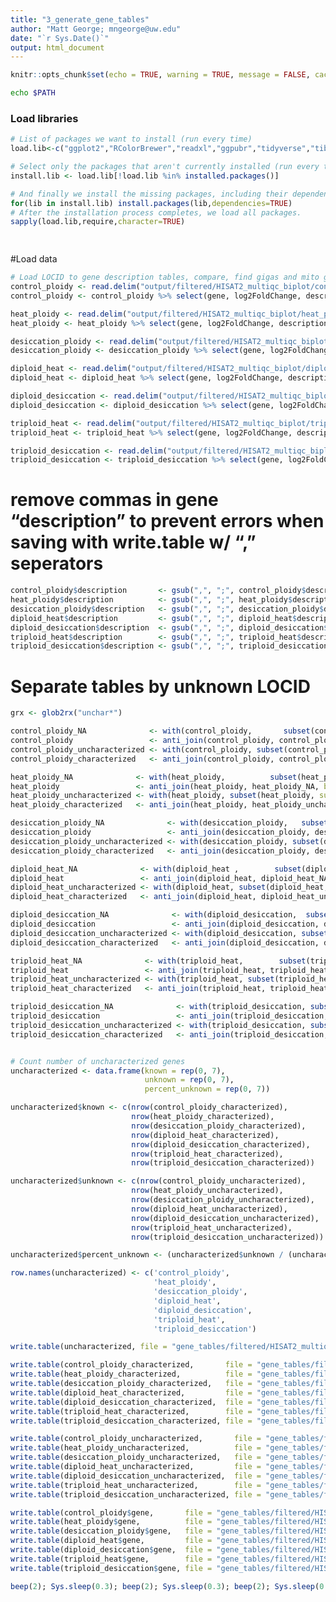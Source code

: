 ```yaml
---
title: "3_generate_gene_tables"
author: "Matt George; mngeorge@uw.edu"
date: "`r Sys.Date()`"
output: html_document
---
```


```r
knitr::opts_chunk$set(echo = TRUE, warning = TRUE, message = FALSE, cache = TRUE)
```

```bash
echo $PATH
```


### Load libraries
```r

# List of packages we want to install (run every time)
load.lib<-c("ggplot2","RColorBrewer","readxl","ggpubr","tidyverse","tibble","stringr","beepr")

# Select only the packages that aren't currently installed (run every time)
install.lib <- load.lib[!load.lib %in% installed.packages()]

# And finally we install the missing packages, including their dependency.
for(lib in install.lib) install.packages(lib,dependencies=TRUE)
# After the installation process completes, we load all packages.
sapply(load.lib,require,character=TRUE)

                        
```

#Load data
```r

# Load LOCID to gene description tables, compare, find gigas and mito genes
control_ploidy <- read.delim("output/filtered/HISAT2_multiqc_biplot/control_ploidy/CONTROL_PLOIDY-SIG-DEG-apeglm.csv", sep = " ", header = TRUE)
control_ploidy <- control_ploidy %>% select(gene, log2FoldChange, description)

heat_ploidy <- read.delim("output/filtered/HISAT2_multiqc_biplot/heat_ploidy/HEAT_PLOIDY-SIG-DEG-apeglm.csv", sep = " ", header = TRUE)
heat_ploidy <- heat_ploidy %>% select(gene, log2FoldChange, description)

desiccation_ploidy <- read.delim("output/filtered/HISAT2_multiqc_biplot/desiccation_ploidy/DESICCATION_PLOIDY-SIG-DEG-apeglm.csv", sep = " ", header = TRUE)
desiccation_ploidy <- desiccation_ploidy %>% select(gene, log2FoldChange, description)

diploid_heat <- read.delim("output/filtered/HISAT2_multiqc_biplot/diploid_heat/DIPLOID_HEAT-SIG-DEG-apeglm.csv", sep = " ", header = TRUE)
diploid_heat <- diploid_heat %>% select(gene, log2FoldChange, description)

diploid_desiccation <- read.delim("output/filtered/HISAT2_multiqc_biplot/diploid_desiccation/DIPLOID_DESICCATION-SIG-DEG-apeglm.csv", sep = " ", header = TRUE)
diploid_desiccation <- diploid_desiccation %>% select(gene, log2FoldChange, description)

triploid_heat <- read.delim("output/filtered/HISAT2_multiqc_biplot/triploid_heat/TRIPLOID_HEAT-SIG-DEG-apeglm.csv", sep = " ", header = TRUE)
triploid_heat <- triploid_heat %>% select(gene, log2FoldChange, description)

triploid_desiccation <- read.delim("output/filtered/HISAT2_multiqc_biplot/triploid_desiccation/TRIPLOID_DESICCATION-SIG-DEG-apeglm.csv", sep = " ", header = TRUE)
triploid_desiccation <- triploid_desiccation %>% select(gene, log2FoldChange, description)

```

# remove commas in gene "description" to prevent errors when saving with write.table w/ "," seperators
```r
control_ploidy$description       <- gsub(",", ";", control_ploidy$description)
heat_ploidy$description          <- gsub(",", ";", heat_ploidy$description)
desiccation_ploidy$description   <- gsub(",", ";", desiccation_ploidy$description)
diploid_heat$description         <- gsub(",", ";", diploid_heat$description)
diploid_desiccation$description  <- gsub(",", ";", diploid_desiccation$description)
triploid_heat$description        <- gsub(",", ";", triploid_heat$description)
triploid_desiccation$description <- gsub(",", ";", triploid_desiccation$description)

```


# Separate tables by unknown LOCID
```r

grx <- glob2rx("unchar*")

control_ploidy_NA              <- with(control_ploidy,       subset(control_ploidy,       subset = grepl(glob2rx("LOCNA*"), gene)))
control_ploidy                 <- anti_join(control_ploidy, control_ploidy_NA, by = 'gene')
control_ploidy_uncharacterized <- with(control_ploidy, subset(control_ploidy, subset = grepl(grx, description)))
control_ploidy_characterized   <- anti_join(control_ploidy, control_ploidy_uncharacterized, by = 'gene')

heat_ploidy_NA              <- with(heat_ploidy,          subset(heat_ploidy,          subset = grepl(glob2rx("LOCNA*"), gene)))
heat_ploidy                 <- anti_join(heat_ploidy, heat_ploidy_NA, by = 'gene')
heat_ploidy_uncharacterized <- with(heat_ploidy, subset(heat_ploidy, subset = grepl(grx, description)))
heat_ploidy_characterized   <- anti_join(heat_ploidy, heat_ploidy_uncharacterized, by = 'gene')

desiccation_ploidy_NA              <- with(desiccation_ploidy,   subset(desiccation_ploidy,   subset = grepl(glob2rx("LOCNA*"), gene)))
desiccation_ploidy                 <- anti_join(desiccation_ploidy, desiccation_ploidy_NA, by = 'gene')
desiccation_ploidy_uncharacterized <- with(desiccation_ploidy, subset(desiccation_ploidy, subset = grepl(grx, description)))
desiccation_ploidy_characterized   <- anti_join(desiccation_ploidy, desiccation_ploidy_uncharacterized, by = 'gene')

diploid_heat_NA              <- with(diploid_heat ,        subset(diploid_heat,         subset = grepl(glob2rx("LOCNA*"), gene)))
diploid_heat                 <- anti_join(diploid_heat, diploid_heat_NA, by = 'gene')
diploid_heat_uncharacterized <- with(diploid_heat, subset(diploid_heat, subset = grepl(grx, description)))
diploid_heat_characterized   <- anti_join(diploid_heat, diploid_heat_uncharacterized, by = 'gene')

diploid_desiccation_NA              <- with(diploid_desiccation,  subset(diploid_desiccation,  subset = grepl(glob2rx("LOCNA*"), gene)))
diploid_desiccation                 <- anti_join(diploid_desiccation, diploid_desiccation_NA, by = 'gene')
diploid_desiccation_uncharacterized <- with(diploid_desiccation, subset(diploid_desiccation, subset = grepl(grx, description)))
diploid_desiccation_characterized   <- anti_join(diploid_desiccation, diploid_desiccation_uncharacterized, by = 'gene')

triploid_heat_NA              <- with(triploid_heat,        subset(triploid_heat,        subset = grepl(glob2rx("LOCNA*"), gene)))
triploid_heat                 <- anti_join(triploid_heat, triploid_heat_NA, by = 'gene')
triploid_heat_uncharacterized <- with(triploid_heat, subset(triploid_heat, subset = grepl(grx, description)))
triploid_heat_characterized   <- anti_join(triploid_heat, triploid_heat_uncharacterized, by = 'gene')

triploid_desiccation_NA              <- with(triploid_desiccation, subset(triploid_desiccation, subset = grepl(glob2rx("LOCNA*"), gene)))
triploid_desiccation                 <- anti_join(triploid_desiccation, triploid_desiccation_NA, by = 'gene')
triploid_desiccation_uncharacterized <- with(triploid_desiccation, subset(triploid_desiccation, subset = grepl(grx, description)))
triploid_desiccation_characterized   <- anti_join(triploid_desiccation, triploid_desiccation_uncharacterized, by = 'gene')


# Count number of uncharacterized genes
uncharacterized <- data.frame(known = rep(0, 7), 
                              unknown = rep(0, 7), 
                              percent_unknown = rep(0, 7))

uncharacterized$known <- c(nrow(control_ploidy_characterized),
                           nrow(heat_ploidy_characterized),
                           nrow(desiccation_ploidy_characterized),
                           nrow(diploid_heat_characterized),
                           nrow(diploid_desiccation_characterized),
                           nrow(triploid_heat_characterized),
                           nrow(triploid_desiccation_characterized))

uncharacterized$unknown <- c(nrow(control_ploidy_uncharacterized),
                           nrow(heat_ploidy_uncharacterized),
                           nrow(desiccation_ploidy_uncharacterized),
                           nrow(diploid_heat_uncharacterized),
                           nrow(diploid_desiccation_uncharacterized),
                           nrow(triploid_heat_uncharacterized),
                           nrow(triploid_desiccation_uncharacterized))

uncharacterized$percent_unknown <- (uncharacterized$unknown / (uncharacterized$unknown + uncharacterized$known))

row.names(uncharacterized) <- c('control_ploidy',
                                'heat_ploidy', 
                                'desiccation_ploidy', 
                                'diploid_heat', 
                                'diploid_desiccation', 
                                'triploid_heat', 
                                'triploid_desiccation')

write.table(uncharacterized, file = "gene_tables/filtered/HISAT2_multiqc_biplot/uncharacterized_stats.txt", sep = ",", quote = FALSE, row.names = TRUE)

```

```R

write.table(control_ploidy_characterized,       file = "gene_tables/filtered/HISAT2_multiqc_biplot/control_ploidy_characterized.txt",       sep = ",", quote = FALSE, row.names = F)
write.table(heat_ploidy_characterized,          file = "gene_tables/filtered/HISAT2_multiqc_biplot/heat_ploidy_characterized.txt",          sep = ",", quote = FALSE, row.names = F)
write.table(desiccation_ploidy_characterized,   file = "gene_tables/filtered/HISAT2_multiqc_biplot/desiccation_ploidy_characterized.txt",   sep = ",", quote = FALSE, row.names = F)
write.table(diploid_heat_characterized,         file = "gene_tables/filtered/HISAT2_multiqc_biplot/diploid_heat_characterized.txt",         sep = ",", quote = FALSE, row.names = F)
write.table(diploid_desiccation_characterized,  file = "gene_tables/filtered/HISAT2_multiqc_biplot/diploid_desiccation_characterized.txt",  sep = ",", quote = FALSE, row.names = F)
write.table(triploid_heat_characterized,        file = "gene_tables/filtered/HISAT2_multiqc_biplot/triploid_heat_characterized.txt",        sep = ",", quote = FALSE, row.names = F)
write.table(triploid_desiccation_characterized, file = "gene_tables/filtered/HISAT2_multiqc_biplot/triploid_desiccation_characterized.txt", sep = ",", quote = FALSE, row.names = F)

write.table(control_ploidy_uncharacterized,       file = "gene_tables/filtered/HISAT2_multiqc_biplot/control_ploidy_uncharacterized.txt",       sep = ",", quote = FALSE, row.names = F)
write.table(heat_ploidy_uncharacterized,          file = "gene_tables/filtered/HISAT2_multiqc_biplot/heat_ploidy_uncharacterized.txt",          sep = ",", quote = FALSE, row.names = F)
write.table(desiccation_ploidy_uncharacterized,   file = "gene_tables/filtered/HISAT2_multiqc_biplot/desiccation_ploidy_uncharacterized.txt",   sep = ",", quote = FALSE, row.names = F)
write.table(diploid_heat_uncharacterized,         file = "gene_tables/filtered/HISAT2_multiqc_biplot/diploid_heat_uncharacterized.txt",         sep = ",", quote = FALSE, row.names = F)
write.table(diploid_desiccation_uncharacterized,  file = "gene_tables/filtered/HISAT2_multiqc_biplot/diploid_desiccation_uncharacterized.txt",  sep = ",", quote = FALSE, row.names = F)
write.table(triploid_heat_uncharacterized,        file = "gene_tables/filtered/HISAT2_multiqc_biplot/triploid_heat_uncharacterized.txt",        sep = ",", quote = FALSE, row.names = F)
write.table(triploid_desiccation_uncharacterized, file = "gene_tables/filtered/HISAT2_multiqc_biplot/triploid_desiccation_uncharacterized.txt", sep = ",", quote = FALSE, row.names = F)

write.table(control_ploidy$gene,       file = "gene_tables/filtered/HISAT2_multiqc_biplot/control_ploidy_all_LOCID.txt",      sep = ",", quote = FALSE, row.names = F, col.names = F)
write.table(heat_ploidy$gene,          file = "gene_tables/filtered/HISAT2_multiqc_biplot/heat_ploidy_all_LOCID.txt",         sep = ",", quote = FALSE, row.names = F, col.names = F)
write.table(desiccation_ploidy$gene,   file = "gene_tables/filtered/HISAT2_multiqc_biplot/desiccation_ploidy_all_LOCID.txt",  sep = ",", quote = FALSE, row.names = F, col.names = F)
write.table(diploid_heat$gene,         file = "gene_tables/filtered/HISAT2_multiqc_biplot/diploid_heat_all_LOCID.txt",  sep = ",", quote = FALSE, row.names = F, col.names = F)
write.table(diploid_desiccation$gene,  file = "gene_tables/filtered/HISAT2_multiqc_biplot/diploid_desiccation_all_LOCID.txt",  sep = ",", quote = FALSE, row.names = F, col.names = F)
write.table(triploid_heat$gene,        file = "gene_tables/filtered/HISAT2_multiqc_biplot/triploid_heat_all_LOCID.txt",        sep = ",", quote = FALSE, row.names = F, col.names = F)
write.table(triploid_desiccation$gene, file = "gene_tables/filtered/HISAT2_multiqc_biplot/triploid_desiccation_all_LOCID.txt", sep = ",", quote = FALSE, row.names = F, col.names = F)

beep(2); Sys.sleep(0.3); beep(2); Sys.sleep(0.3); beep(2); Sys.sleep(0.3); beep(4)
```


